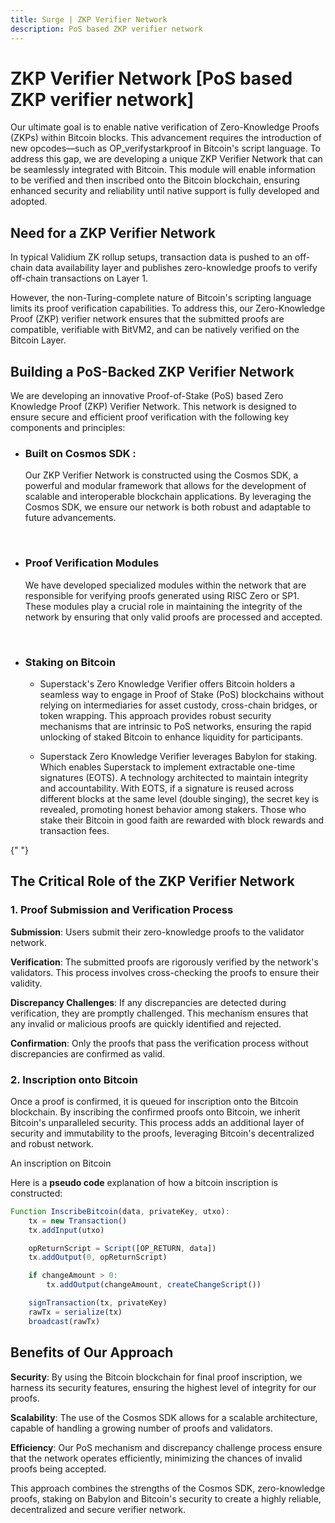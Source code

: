 ```yaml
---
title: Surge | ZKP Verifier Network
description: PoS based ZKP verifier network
---
```



# ZKP Verifier Network [PoS based ZKP verifier network]

Our ultimate goal is to enable native verification of Zero-Knowledge Proofs (ZKPs) within Bitcoin blocks. This advancement requires the introduction of new opcodes—such as OP_verifystarkproof in Bitcoin's script language. To address this gap, we are developing a unique ZKP Verifier Network that can be seamlessly integrated with Bitcoin. This module will enable information to be verified and then inscribed onto the Bitcoin blockchain, ensuring enhanced security and reliability until native support is fully developed and adopted.

## Need for a ZKP Verifier Network

In typical Validium ZK rollup setups, transaction data is pushed to an off-chain data availability layer and publishes zero-knowledge proofs to verify off-chain transactions on Layer 1.

However, the non-Turing-complete nature of Bitcoin's scripting language limits its proof verification capabilities. To address this, our Zero-Knowledge Proof (ZKP) verifier network ensures that the submitted proofs are compatible, verifiable with BitVM2, and can be natively verified on the Bitcoin Layer.

## Building a PoS-Backed ZKP Verifier Network

We are developing an innovative Proof-of-Stake (PoS) based Zero Knowledge Proof (ZKP) Verifier Network. This network is designed to ensure secure and efficient proof verification with the following key components and principles:

- ### Built on Cosmos SDK :

  Our ZKP Verifier Network is constructed using the Cosmos SDK, a powerful and modular framework that allows for the development of scalable and interoperable blockchain applications. By leveraging the Cosmos SDK, we ensure our network is both robust and adaptable to future advancements.

  <br />

- ### Proof Verification Modules

  We have developed specialized modules within the network that are responsible for verifying proofs generated using RISC Zero or SP1. These modules play a crucial role in maintaining the integrity of the network by ensuring that only valid proofs are processed and accepted.

  <br />

- ### Staking on Bitcoin

  - Superstack's Zero Knowledge Verifier offers Bitcoin holders a seamless way to
    engage in Proof of Stake (PoS) blockchains without relying on intermediaries
    for asset custody, cross-chain bridges, or token wrapping. This approach
    provides robust security mechanisms that are intrinsic to PoS networks,
    ensuring the rapid unlocking of staked Bitcoin to enhance liquidity for
    participants.

  - Superstack Zero Knowledge Verifier leverages Babylon for staking. Which enables Superstack to implement extractable one-time signatures (EOTS). A technology architected to maintain integrity and accountability. With EOTS, if a signature is reused across different blocks at the same level (double singing), the secret key is revealed, promoting honest behavior among stakers. Those who stake their Bitcoin in good faith are rewarded with block rewards and transaction fees.

{" "}

<ZoomImage src="/assets/surge-architecture.png" alt="zkp verifier network" />

## The Critical Role of the ZKP Verifier Network

### 1. Proof Submission and Verification Process

**Submission**: Users submit their zero-knowledge proofs to the validator network.

**Verification**: The submitted proofs are rigorously verified by the network's validators. This process involves cross-checking the proofs to ensure their validity.

**Discrepancy Challenges**: If any discrepancies are detected during verification, they are promptly challenged. This mechanism ensures that any invalid or malicious proofs are quickly identified and rejected.

**Confirmation**: Only the proofs that pass the verification process without discrepancies are confirmed as valid.

### 2. Inscription onto Bitcoin

Once a proof is confirmed, it is queued for inscription onto the Bitcoin blockchain. By inscribing the confirmed proofs onto Bitcoin, we inherit Bitcoin's unparalleled security. This process adds an additional layer of security and immutability to the proofs, leveraging Bitcoin's decentralized and robust network.

<ZoomImage src="/assets/Bitcoin_inscription.png" alt="user tx" />
<p className="text-center">An inscription on Bitcoin</p>

Here is a **pseudo code** explanation of how a bitcoin inscription is constructed:

```js
Function InscribeBitcoin(data, privateKey, utxo):
    tx = new Transaction()
    tx.addInput(utxo)

    opReturnScript = Script([OP_RETURN, data])
    tx.addOutput(0, opReturnScript)

    if changeAmount > 0:
        tx.addOutput(changeAmount, createChangeScript())

    signTransaction(tx, privateKey)
    rawTx = serialize(tx)
    broadcast(rawTx)
```

## Benefits of Our Approach

**Security**: By using the Bitcoin blockchain for final proof inscription, we harness its security features, ensuring the highest level of integrity for our proofs.

**Scalability**: The use of the Cosmos SDK allows for a scalable architecture, capable of handling a growing number of proofs and validators.

**Efficiency**: Our PoS mechanism and discrepancy challenge process ensure that the network operates efficiently, minimizing the chances of invalid proofs being accepted.

This approach combines the strengths of the Cosmos SDK, zero-knowledge proofs, staking on Babylon and Bitcoin's security to create a highly reliable, decentralized and secure verifier network.
